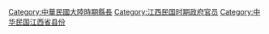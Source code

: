 [[Category:中華民國大陸時期縣長|Category:中華民國大陸時期縣長]]
[[Category:江西民国时期政府官员|Category:江西民国时期政府官员]]
[[Category:中华民国江西省县份|Category:中华民国江西省县份]]